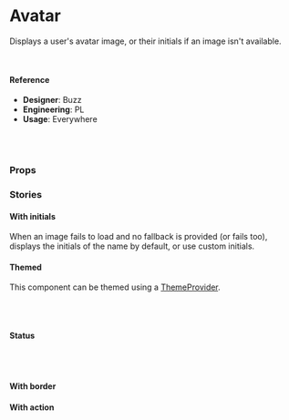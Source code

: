 
<Meta
  title="Components/Badges/Avatar"
  component={Avatar}
/>

# Avatar

Displays a user's avatar image, or their initials if an image isn't available.

<Preview>
  <Story name="default">
    <Avatar
      name={AvatarSpec.generate().name}
      image={AvatarSpec.generate().image}
    />
    <br />
    <Avatar
      name={AvatarSpec.generate().name}
      image={AvatarSpec.generate().image}
    />
  </Story>
</Preview>

#### Reference

- **Designer**: Buzz
- **Engineering**: PL
- **Usage**: Everywhere

<br />
<br />

### Props

<Props of={Avatar} />

### Stories

#### With initials

When an image fails to load and no fallback is provided (or fails too), displays the initials of the name by default, or use custom initials.

<Preview>
  <Story name="With initials">
    <Avatar name={AvatarSpec.generate().name} image="https://notfound" />
  </Story>
</Preview>

#### Themed

This component can be themed using a [ThemeProvider](../styled).

<Preview>
  <Story name="Themed">
    <ThemeProvider theme={{ brandColor: { brandColor: 'red' } }}>
      <Avatar name={AvatarSpec.generate().name} image="https://notfound" />
    </ThemeProvider>
    <br />
    <ThemeProvider theme={{ brandColor: { brandColor: 'green' } }}>
      <Avatar name={AvatarSpec.generate().name} image="https://notfound" />
    </ThemeProvider>
    <br />
    <ThemeProvider theme={{ brandColor: { brandColor: 'blue' } }}>
      <Avatar name={AvatarSpec.generate().name} image="https://notfound" />
    </ThemeProvider>
  </Story>
</Preview>

#### Status

<Preview>
  <Story name="Status">
    <div style={{ background: 'dodgerblue', padding: 20 }}>
      <Flexy just="left">
        <Avatar
          borderColor="dodgerblue"
          name={AvatarSpec.generate().name}
          image={AvatarSpec.generate().image}
          status="online"
          shape="square"
          showStatusBorderColor
          size="lg"
        />
        <Avatar
          borderColor="dodgerblue"
          image={AvatarSpec.generate().image}
          name={AvatarSpec.generate().name}
          outerBorderColor="white"
          showStatusBorderColor
          size="lg"
          status="offline"
        />
        <Avatar
          borderColor="dodgerblue"
          name={AvatarSpec.generate().name}
          image={AvatarSpec.generate().image}
          shape="rounded"
          showStatusBorderColor
          status="busy"
          size="lg"
        />
      </Flexy>
      <br />
      <Flexy just="left">
        <Avatar
          borderColor="dodgerblue"
          name={AvatarSpec.generate().name}
          image={AvatarSpec.generate().image}
          showStatusBorderColor
          status="online"
          shape="square"
        />
        <Avatar
          borderColor="dodgerblue"
          name={AvatarSpec.generate().name}
          image={AvatarSpec.generate().image}
          showStatusBorderColor
          status="offline"
        />
        <Avatar
          borderColor="dodgerblue"
          name={AvatarSpec.generate().name}
          image={AvatarSpec.generate().image}
          shape="rounded"
          showStatusBorderColor
          status="busy"
        />
      </Flexy>
      <br />
      <Flexy just="left">
        <Avatar
          borderColor="dodgerblue"
          name={AvatarSpec.generate().name}
          image={AvatarSpec.generate().image}
          showStatusBorderColor
          status="online"
          shape="square"
          size="sm"
        />
        <Avatar
          borderColor="dodgerblue"
          name={AvatarSpec.generate().name}
          image={AvatarSpec.generate().image}
          showStatusBorderColor
          status="offline"
          size="sm"
        />
        <Avatar
          borderColor="dodgerblue"
          name={AvatarSpec.generate().name}
          image={AvatarSpec.generate().image}
          shape="rounded"
          showStatusBorderColor
          status="busy"
          size="sm"
        />
      </Flexy>
    </div>
  </Story>
</Preview>

#### With border

<Preview>
  <Story name="With border">
    <div style={{ background: 'orangered', padding: 20 }}>
      <Avatar
        borderColor="orangered"
        outerBorderColor="white"
        name={AvatarSpec.generate().name}
        showStatusBorderColor
        size="lg"
        status="online"
      />
    </div>
  </Story>
</Preview>

#### With action

<Preview>
  <Story name="With action">
    <Avatar
      name={AvatarSpec.generate().name}
      image={AvatarSpec.generate().image}
      active={boolean('Is Active', false)}
      actionable={boolean('Actionable', true)}
      animateActionBorder={boolean('Animate', false)}
      actionIcon={select('Icon', ['trash', 'plus-large', 'hyphen'], 'trash')}
      actionIconSize={select(
        'Icon Size',
        ['12', '16', '18', '24', '32', '48', '52'],
        '24'
      )}
      size={select(
        'Avatar Size',
        ['lg', 'md', 'smmd', 'sm', 'xs', 'xxs'],
        'lg'
      )}
      shape={select('Shape', ['circle', 'square', 'rounded'], 'circle')}
      onActionClick={action('handle click action')}
      fallbackImage="https://d33v4339jhl8k0.cloudfront.net/customer-avatar/01.png"
    />
  </Story>
</Preview>